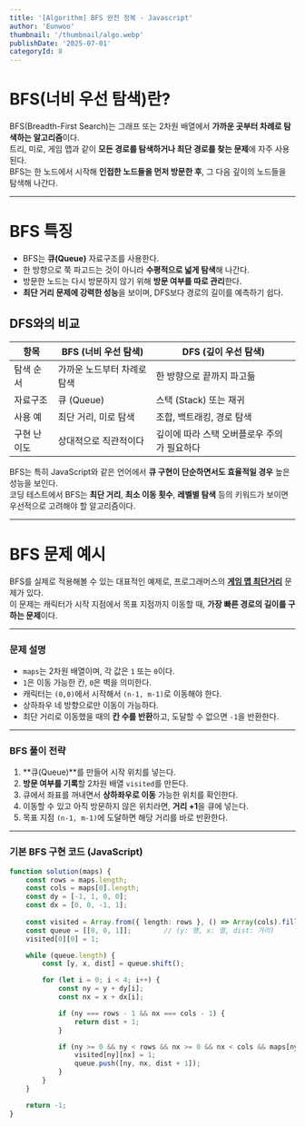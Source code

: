 ```yaml
---
title: '[Algorithm] BFS 완전 정복 - Javascript'
author: 'Eunwoo'
thumbnail: '/thumbnail/algo.webp'
publishDate: '2025-07-01'
categoryId: 8
---
```


# BFS(너비 우선 탐색)란?

BFS(Breadth-First Search)는 그래프 또는 2차원 배열에서 **가까운 곳부터 차례로 탐색하는 알고리즘**이다.  
트리, 미로, 게임 맵과 같이 **모든 경로를 탐색하거나 최단 경로를 찾는 문제**에 자주 사용된다.  
BFS는 한 노드에서 시작해 **인접한 노드들을 먼저 방문한 후**, 그 다음 깊이의 노드들을 탐색해 나간다.

***

# BFS 특징

- BFS는 **큐(Queue)** 자료구조를 사용한다.
- 한 방향으로 쭉 파고드는 것이 아니라 **수평적으로 넓게 탐색**해 나간다.
- 방문한 노드는 다시 방문하지 않기 위해 **방문 여부를 따로 관리**한다.
- **최단 거리 문제에 강력한 성능**을 보이며, DFS보다 경로의 길이를 예측하기 쉽다.

## DFS와의 비교

| 항목 | BFS (너비 우선 탐색) | DFS (깊이 우선 탐색) |
|------|----------------------|----------------------|
| 탐색 순서 | 가까운 노드부터 차례로 탐색 | 한 방향으로 끝까지 파고듦 |
| 자료구조 | 큐 (Queue) | 스택 (Stack) 또는 재귀 |
| 사용 예 | 최단 거리, 미로 탐색 | 조합, 백트래킹, 경로 탐색 |
| 구현 난이도 | 상대적으로 직관적이다 | 깊이에 따라 스택 오버플로우 주의가 필요하다 |


BFS는 특히 JavaScript와 같은 언어에서 **큐 구현이 단순하면서도 효율적일 경우** 높은 성능을 보인다.  
코딩 테스트에서 BFS는 **최단 거리**, **최소 이동 횟수**, **레벨별 탐색** 등의 키워드가 보이면 우선적으로 고려해야 할 알고리즘이다.

***

# BFS 문제 예시

BFS를 실제로 적용해볼 수 있는 대표적인 예제로, 프로그래머스의 **[게임 맵 최단거리](https://school.programmers.co.kr/learn/courses/30/lessons/1844)** 문제가 있다.  
이 문제는 캐릭터가 시작 지점에서 목표 지점까지 이동할 때, **가장 빠른 경로의 길이를 구하는 문제**이다.

---

### 문제 설명

- `maps`는 2차원 배열이며, 각 값은 `1` 또는 `0`이다.
- `1`은 이동 가능한 칸, `0`은 벽을 의미한다.
- 캐릭터는 `(0,0)`에서 시작해서 `(n-1, m-1)`로 이동해야 한다.
- 상하좌우 네 방향으로만 이동이 가능하다.
- 최단 거리로 이동했을 때의 **칸 수를 반환**하고, 도달할 수 없으면 `-1`을 반환한다.

---

### BFS 풀이 전략

1. **큐(Queue)**를 만들어 시작 위치를 넣는다.
2. **방문 여부를 기록**할 2차원 배열 `visited`를 만든다.
3. 큐에서 좌표를 꺼내면서 **상하좌우로 이동** 가능한 위치를 확인한다.
4. 이동할 수 있고 아직 방문하지 않은 위치라면, **거리 +1**을 큐에 넣는다.
5. 목표 지점 `(n-1, m-1)`에 도달하면 해당 거리를 바로 반환한다.

---

### 기본 BFS 구현 코드 (JavaScript)

```ts
function solution(maps) {
    const rows = maps.length;         
    const cols = maps[0].length;   
    const dy = [-1, 1, 0, 0];        
    const dx = [0, 0, -1, 1];   
    
    const visited = Array.from({ length: rows }, () => Array(cols).fill(0));
    const queue = [[0, 0, 1]];        // (y: 행, x: 열, dist: 거리)
    visited[0][0] = 1;

    while (queue.length) {
        const [y, x, dist] = queue.shift();

        for (let i = 0; i < 4; i++) {
            const ny = y + dy[i];    
            const nx = x + dx[i];    

            if (ny === rows - 1 && nx === cols - 1) {
                return dist + 1;
            }

            if (ny >= 0 && ny < rows && nx >= 0 && nx < cols && maps[ny][nx] === 1 && !visited[ny][nx]) {
                visited[ny][nx] = 1;
                queue.push([ny, nx, dist + 1]);
            }
        }
    }

    return -1;  
}

```